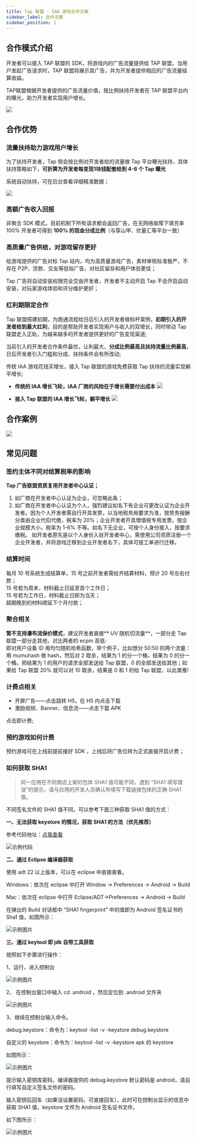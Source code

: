 ```yaml
---
title: Tap 联盟 - IAA 游戏合作方案
sidebar_label: 合作方案
sidebar_position: 1
---
```



## 合作模式介绍

开发者可以接入 TAP 联盟的 SDK，将游戏内的广告流量提供给 TAP 联盟。当用户发起广告请求时，TAP 联盟将展示其广告，并为开发者提供相应的广告流量结算收益。

TAP联盟根据开发者提供的广告流量价值，按比例扶持开发者在 TAP 联盟平台内的曝光，助力开发者实现用户增长。

![](/img/tap-ad/scheme.jpg)

## 合作优势

### 流量扶持助力游戏用户增长

为了扶持开发者，Tap 侧会按比例对开发者给的流量做 Tap 平台曝光扶持，具体扶持策略如下，**可折算为开发者每变现1块钱配套给到 4-6 个 Tap 曝光**

系统自动扶持，可在后台查看详细精准数据；

![](/img/tap-ad/console_data.png)

### 高额广告收入回报

非聚合 SDK 模式，目前机制下所有请求都会返回广告，在无网络故障下填充率100%
开发者可得到 **100% 的现金分成比例**（与穿山甲、优量汇等平台一致）

### 高质量广告供给，对游戏留存更好
给游戏提供的广告对标 Tap 站内，均为高质量游戏广告，素材审核标准极严，不存在 P2P、贷款、交友等低俗广告，对社区留存和用户体验更佳；

Tap 广告将自动安装权限完全交由开发者，开发者不主动开启 Tap 不会开启自动安装，对玩家游戏体验和评分维护更好；

### 红利期限定合作
Tap 联盟搭建初期，为跑通流程给日后引入的开发者做标杆案例，**初期引入的开发者给到最大红利**，目的是帮助开发者实现用户与收入的双增长，同时带动 Tap 联盟走入正轨，为越来越多的开发者提供更好的广告变现渠道;

当前引入的开发者合作条件最优，让利最大，**分成比例最高且扶持流量比例最高**，日后开发者引入门槛和分成、扶持条件会有所改动;

传统 IAA 游戏花钱买增长，接入 Tap 联盟的游戏免费获取 Tap 扶持的流量实现躺平增长;
* **传统的 IAA 增长飞轮，IAA 厂商的风险在于增长需要付出成本**
![](/img/tap-ad/xunhuan.png)

* **接入 Tap 联盟的 IAA 增长飞轮，躺平增长**
![](/img/tap-ad/iaa.png)

## 合作案例
![](/img/tap-ad/games.png)

## 常见问题

### **签约主体不同对结算税率的影响**

**Tap 广告联盟资质复用开发者中心认证；**
1. 如厂商在开发者中心认证为企业，可忽略此条；
2. 如厂商在开发者中心认证为个人，强烈建议如名下有企业可更改认证为企业开发者。因为个人开发者需自行开具发票，以当地税务局要求为准，按劳务报酬分类由企业代扣代缴，税率为 20%；企业开发者开具增值税专用发票，按企业规模大小，税率为 1-6% 不等。如名下无企业，可按个人身份接入，按要求缴税。
如开发者原先是以个人身份入驻开发者中心，需使用公司资质注册一个企业开发者，并将游戏迁移到企业开发者名下，具体可提工单进行迁移。

### **结算时间**

每月 10 号系统生成结算单，15 号之前开发者需给齐结算材料，预计 20 号左右付款；<br />
15 号若为周末，材料截止日延至首个工作日；<br />
15 号若为工作日，材料截止日即为当天；<br />
超期晚到的材料顺延下个月付款；

### **聚合相关**
**暂不支持瀑布流保价模式**，建议开发者直接** UV 随机切流量**，一部分走 Tap 联盟一部分走其他，对比两者的 ecpm 高低:<br />
即对用户设备 ID 用均匀随机哈希函数，举个例子，比如想分 50:50 的两个流量：用 mumuhash 做 hash，然后对 2 取余，结果为 1 的分一个桶，结果为 0 的分一个桶，把结果为 1 的用户的请求全部发送给 Tap 联盟，0 的全部发送给其他；如果给 Tap 联盟 20% 就可以对 10 取余，结果是 0 和 1 的给 Tap 联盟，以此类推!
 
### **计费点相关**
- 开屏广告——点击跳转 H5，在 H5 内点击下载
- 激励视频、Banner、信息流——点击下载 APK

点击即计费;

### **预约游戏如何计费**
预约游戏可在上线前提前接好 SDK ，上线后将广告位转为正式直接开启计费；

### **如何获取 SHA1**

> 同一应用在不同商店上架的包体 SHA1 值可能不同，遇到 “SHA1 填写错误”的提示，请与应用的开发人员确认所填写下载链接包体的正确 SHA1 值。

不同签名文件的 SHA1 值不同，可以参考下面三种获取 SHA1 值的方式：

**一、无法获取 keystore 的情况，获取 SHA1 的方法（优先推荐）**

参考代码地址：[点我查看](https://lf6-ttcdn-tos.pstatp.com/obj/ad-tetris-site/AppSigning.java)

![示例代码](https://lf3-plat.pglstatp-toutiao.com/obj/union-platform/157634260ac5d68ba1cd6a705bef285d)

**二、通过 Eclipse 编译器获取**

使用 adt 22 以上版本，可以在 eclipse 中直接查看。

Windows：依次在 eclipse 中打开 Window -> Preferences -> Android -> Build

Mac：依次在 eclipse 中打开 Eclipse/ADT->Preferences -> Android -> Build

在弹出的 Build 对话框中 “SHA1 fingerprint” 中的值即为 Android 签名证书的 Sha1 值，如图所示：

![示例图片](https://sf3-fe-tos.pglstatp-toutiao.com/obj/ad-penny-bucket/c28ec2a1f24641e88f8a477ede8b70e6)

**三、通过 keytool 即 jdk 自带工具获取**

按照如下步骤进行操作：

1、运行，进入控制台

![示例图片](https://sf3-fe-tos.pglstatp-toutiao.com/obj/ad-penny-bucket/c2c8a101c7354688a759f70c5a75fe14)

2、 在控制台窗口中输入 cd .android ，然后定位到 .android 文件夹

![示例图片](https://sf3-fe-tos.pglstatp-toutiao.com/obj/ad-penny-bucket/536ddd99ad2843aaa6e24a17fcbcf45d)

3、继续在控制台输入命令。

debug.keystore：命令为：keytool -list -v -keystore debug.keystore

自定义的 keystore：命令为：keytool -list -v -keystore apk 的 keystore

如图所示：

![示例图片](https://sf3-fe-tos.pglstatp-toutiao.com/obj/ad-penny-bucket/06e2e4d7b8534f449a80116c22e729c2)

提示输入密钥库密码，编译器提供的 debug.keystore 默认密码是 android，请自行填写自定义签名文件的密码。

输入密钥后回车（如果没设置密码，可直接回车），此时可在控制台显示的信息中获取 SHA1 值，keystore 文件为 Android 签名证书文件。

如下图所示：

![示例图片](https://sf3-fe-tos.pglstatp-toutiao.com/obj/ad-penny-bucket/83b56964835d4dd492f2f2e295b15a05)